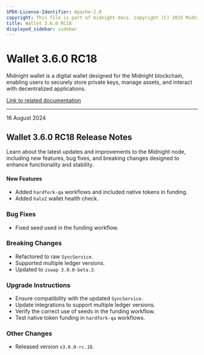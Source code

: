 ```yaml
---
SPDX-License-Identifier: Apache-2.0
copyright: This file is part of midnight-docs. Copyright (C) 2025 Midnight Foundation. Licensed under the Apache License, Version 2.0 (the "License"); You may not use this file except in compliance with the License. You may obtain a copy of the License at http://www.apache.org/licenses/LICENSE-2.0 Unless required by applicable law or agreed to in writing, software distributed under the License is distributed on an "AS IS" BASIS, WITHOUT WARRANTIES OR CONDITIONS OF ANY KIND, either express or implied. See the License for the specific language governing permissions and limitations under the License.
title: Wallet 3.6.0 RC18
displayed_sidebar: sidebar
---
```


# Wallet 3.6.0 RC18

Midnight wallet is a digital wallet designed for the Midnight blockchain, enabling users to securely store private keys, manage assets, and interact with decentralized applications.

[Link to related documentation](../../learn/introduction/wallets)

---

<div 
  style={{
    marginTop: '0',
    fontSize: '1rem',
    fontWeight: 'normal',
    marginBottom: '0.5rem'
  }}
>
  16 August 2024
</div>

## Wallet 3.6.0 RC18 Release Notes

Learn about the latest updates and improvements to the Midnight node, including new features, bug fixes, and breaking changes designed to enhance functionality and stability.

#### New Features

- Added `hardfork-qa` workflows and included native tokens in funding.  
- Added `halo2` wallet health check.  

### Bug Fixes

- Fixed seed used in the funding workflow.  

### Breaking Changes

- Refactored to raw `SyncService`.  
- Supported multiple ledger versions.  
- Updated to `zswap 3.0.0-beta.3`.  


### Upgrade Instructions

- Ensure compatibility with the updated `SyncService`.  
- Update integrations to support multiple ledger versions.  
- Verify the correct use of seeds in the funding workflow.  
- Test native token funding in `hardfork-qa` workflows.  

### Other Changes

- Released version `v3.6.0-rc.18`.  

